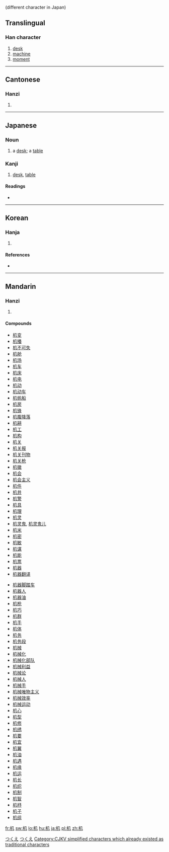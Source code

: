 {{see|機}} (different character in Japan)
==Translingual==

===Han character===
{{Han char|rn=75|rad=木|as=02|sn=6|four=4791<sub>0</sub>|canj=木竹弓 (DHN)}}

# [[desk]]
# [[machine]]
# [[moment]]

----

==Cantonese==

===Hanzi===
{{yue-hanzi|jyut=|y=gei1}}

# {{defn|Cantonese}}

----

==Japanese==

===Noun===
{{ja-noun|k|hira=つくえ|rom=tsukue}}

# a [[desk]]; a [[table]]

===Kanji===
{{ja-kanji|grade=6|rs=木02}}

# [[desk]], [[table]]

====Readings====
* {{ja-readings|on=[[き]] ([[ki]])|kun=[[つくえ]] ([[tsukue]])}}

[[Category:1000 Japanese basic words|つくえ]]
[[Category:ja:Furniture|つくえ]]

----

==Korean==

===Hanja===
{{ko-hanja|hangeul=[[궤]]|eumhun=|rv=gwe|mr=kwe|y=kwey}}

# {{defn|Korean}}

====References====
* {{Han ref|kx=0510.120|dkj=14435|hdz=21155.040|uh=673A|ud=26426|bh=C9F3|bd=51699}}

----

==Mandarin==

===Hanzi===
{{cmn-hanzi|tra=機|pin=[[chéng]] ([[cheng2]]), [[jī]] ([[ji1]]), [[tīng]] ([[ting1]])|wg=ch'eng<sup>2</sup>, chi<sup>1</sup>, t'ing<sup>1</sup>}}

# {{defn|Mandarin}}

====Compounds====
{{top2}}
* [[机变]]
* [[机播]]
* [[机不可失]]
* [[机舱]]
* [[机场]]
* [[机车]]
* [[机床]]
* [[机电]]
* [[机动]]
* [[机动车]]
* [[机帆船]]
* [[机房]]
* [[机锋]]
* [[机腹降落]]
* [[机耕]]
* [[机工]]
* [[机构]]
* [[机关]]
* [[机关报]]
* [[机关刊物]]
* [[机关枪]]
* [[机徽]]
* [[机会]]
* [[机会主义]]
* [[机件]]
* [[机井]]
* [[机警]]
* [[机具]]
* [[机理]]
* [[机灵]]
* [[机灵鬼]], [[机灵鬼儿]]
* [[机米]]
* [[机密]]
* [[机敏]]
* [[机谋]]
* [[机能]]
* [[机票]]
* [[机器]]
* [[机器翻译]]
{{mid2}}
* [[机器脚踏车]]
* [[机器人]]
* [[机器油]]
* [[机枪]]
* [[机巧]]
* [[机群]]
* [[机手]]
* [[机体]]
* [[机务]]
* [[机务段]]
* [[机械]]
* [[机械化]]
* [[机械化部队]]
* [[机械利益]]
* [[机械论]]
* [[机械人]]
* [[机械手]]
* [[机械唯物主义]]
* [[机械效率]]
* [[机械运动]]
* [[机心]]
* [[机型]]
* [[机修]]
* [[机绣]]
* [[机要]]
* [[机宜]]
* [[机翼]]
* [[机油]]
* [[机遇]]
* [[机缘]]
* [[机运]]
* [[机长]]
* [[机织]]
* [[机制]]
* [[机智]]
* [[机杼]]
* [[机子]]
* [[机组]]
{{bottom}}

[[Category:CJKV simplified characters which already existed as traditional characters]]

[[fr:机]]
[[sw:机]]
[[lo:机]]
[[hu:机]]
[[ja:机]]
[[pl:机]]
[[zh:机]]